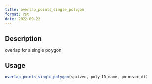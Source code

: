 ```yaml
--- 
title: overlap_points_single_polygon 
format: rst 
date: 2022-09-22 
--- 
```


## Description

overlap for a single polygon


## Usage

```r
overlap_points_single_polygon(spatvec, poly_ID_name, pointvec_dt)
```


